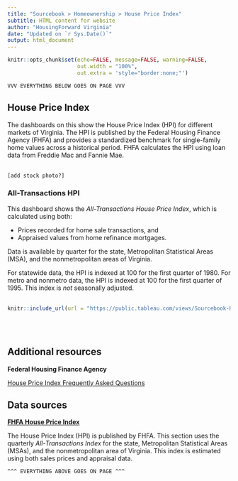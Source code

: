 ```yaml
---
title: "Sourcebook > Homeownership > House Price Index"
subtitle: HTML content for website
author: "HousingForward Virginia"
date: "Updated on `r Sys.Date()`"
output: html_document
---
```


```r
knitr::opts_chunk$set(echo=FALSE, message=FALSE, warning=FALSE,
                      out.width = "100%",
                      out.extra = 'style="border:none;"')
```


```
VVV EVERYTHING BELOW GOES ON PAGE VVV
```

## House Price Index

The dashboards on this show the House Price Index (HPI) for different markets of Virginia. The HPI is published by the Federal Housing Finance Agency (FHFA) and provides a standardized benchmark for single-family home values across a historical period. FHFA calculates the HPI using loan data from Freddie Mac and Fannie Mae.
<br>
<br>
```
[add stock photo?]
```

### All-Transactions HPI

This dashboard shows the *All-Transactions House Price Index*, which is calculated using both:

* Prices recorded for home sale transactions, and
* Appraised values from home refinance mortgages.

Data is available by quarter for the state, Metropolitan Statistical Areas (MSA), and the nonmetropolitan areas of Virginia.

For statewide data, the HPI is indexed at 100 for the first quarter of 1980. For metro and nonmetro data, the HPI is indexed at 100 for the first quarter of 1995. This index is *not* seasonally adjusted.
<br>
<br>
```r
knitr::include_url(url = "https://public.tableau.com/views/Sourcebook-HousePriceIndex/Statewide?:showVizHome=no&:embed=true", height = "500px")
```
<br>
<br>

## Additional resources

**Federal Housing Finance Agency**

[House Price Index Frequently Asked Questions](https://www.fhfa.gov/Media/PublicAffairs/Pages/House-Price-Index-Frequently-Asked-Questions.aspx)

## Data sources

[**FHFA House Price Index**](link)

The House Price Index (HPI) is published by FHFA. This section uses the quarterly *All-Transactions Index* for the state, Metropolitan Statistical Areas (MSAs), and the nonmetropolitan area of Virginia. This index is estimated using both sales prices and appraisal data.


```
^^^ EVERYTHING ABOVE GOES ON PAGE ^^^
```